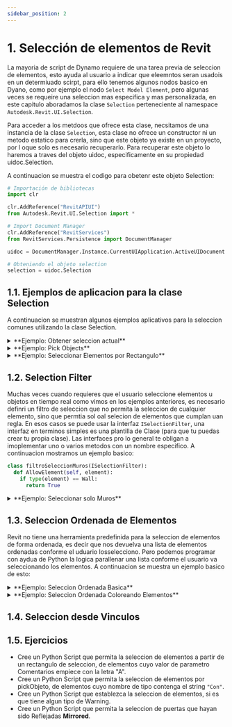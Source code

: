```yaml
---
sidebar_position: 2
---
```





# 1. Selección de elementos de Revit
La mayoria de script de Dynamo requiere de una tarea previa de seleccion de elementos, esto ayuda al usuario a indicar que eleemntos seran usadois en un determiuado scirpt, para ello tenemos algunos nodos basico en Dyano, como por ejemplo el nodo `Select Model Element`, pero algunas veces se requeire una seleccion mas especifica y mas personalizada, en este capitulo aboradamos la clase `Selection` perteneciente al namespace `Autodesk.Revit.UI.Selection`.

Para acceder a los metdoos que ofrece esta clase, necsitamos de una instancia de la clase `Selection`, esta clase no ofrece un constructor ni un metodo estatico para crerla, sino que este objeto ya existe en un proyecto, por l oque solo es necesario recuperarlo.
Para recuperar este objeto lo haremos a traves del objeto uidoc, especificamente en su propiedad uidoc.Selection.

A continuacion se muestra el codigo para obetenr este objeto Selection:
```py
# Importación de bibliotecas
import clr

clr.AddReference("RevitAPIUI")
from Autodesk.Revit.UI.Selection import *

# Import Document Manager
clr.AddReference("RevitServices")
from RevitServices.Persistence import DocumentManager

uidoc = DocumentManager.Instance.CurrentUIApplication.ActiveUIDocument

# Obteniendo el objeto selection
selection = uidoc.Selection
```


## 1.1. Ejemplos de aplicacion para la clase Selection

A continuacion se muestran algunos ejemplos aplicativos para la seleccion comunes utilizando la clase Selection.


<details>
  <summary>**Ejemplo: Obtener seleccion actual**</summary>

  En este ejemplo se muestra como obtener los elementos acutalmente seleccionados en el entorno de Revit

  <CodeBlock language="py">{ej_getCurrentSelection}</CodeBlock>

</details>


<details>
  <summary>**Ejemplo: Pick Objects**</summary>

  En este ejemplo se muestra como seleccionar uno a uno los elementos dentro de un proyecto de Revit para obtenerlos en una lista.
  <CodeBlock language="py">{ej_pickObjects}</CodeBlock>
</details>

<details>
  <summary>**Ejemplo: Seleccionar Elementos por Rectangulo**</summary>

  En este ejemplo se muestra como obtener los elementos encerrados en un rectangulo de seleccion.
  <CodeBlock language="py">{ej_pickByRectangle}</CodeBlock>
</details>

## 1.2. Selection Filter
Muchas veces cuando requieres que el usuario seleccione elementos u objetos en tiempo real como vimos en los ejemplos anteriores, es necesario definri un filtro de seleccion
que no permita la seleccion de cualquier elemento, sino que permtia sol oal selecion de elementos que cumplan uan regla.
En esos casos se puede usar la interfaz `ISelectionFilter`, una interfaz en terminos simples es una plantilla de Clase (para que tu puedas crear tu propia clase). Las interfaces pro lo general 
te obligan a imoplementar uno o varios metodos con un nombre especifico. A continuacion mostramos un ejemplo basico:

```py
class filtroSeleccionMuros(ISelectionFilter):
  def AllowElement(self, element):
    if type(element) == Wall:
      return True
```

<details>
  <summary>**Ejemplo: Seleccionar solo Muros**</summary>

  En este ejemplo se muestra como seleccionar elementos pertenecientes a la categoria muros.
  <CodeBlock language="py">{ej_pickObjectWallFilter}</CodeBlock>
</details>

## 1.3. Seleccion Ordenada de Elementos
Revit no tiene una herramienta predefinida para la seleccion de elementos de forma ordenada, es decir que nos devuelva una lista de elementos ordenadas conforme el uduario losselecciono.
Pero podemos programar con aydua de Python la logica parallenar una lista conforme el usuario va seleccionando los elementos.
A continuacion se muestra un ejemplo basico de esto:

<details>
  <summary>**Ejemplo: Seleccion Ordenada Basica**</summary>

  En este ejemplo se muestra como seleccionar elementos de forma ordenada, de tal forma que se va llenando a una lista, hasta que el usuario haga algo diferentre a seleccion (ESC).
  <CodeBlock language="py">{ej_selOrdBasica}</CodeBlock>
</details>

<details>
  <summary>**Ejemplo: Seleccion Ordenada Coloreando Elementos**</summary>

  En este ejemplo se muestra como seleccionar elementos pertenecientes a la categoria muros.
  <CodeBlock language="py">{ej_selOrdColoreoTemporal}</CodeBlock>
</details>




## 1.4. Seleccion desde Vinculos

## 1.5. Ejercicios
* Cree un Python Script que permita la seleccion de elementos a partir de un rectangulo de seleccion, de elementos cuyo valor de parametro Comentarios empiece con la letra "A".
* Cree un Python Script que permita la seleccion de elementos por pickObjeto, de elementos cuyo nombre de tipo contenga el string `"Con"`.
* Cree un Python Script que establezca la seleccion de elementos, si es que tiene algun tipo de Warning.
* Cree un Python Script que permita la seleccion de puertas que hayan sido Reflejadas **Mirrored**.




